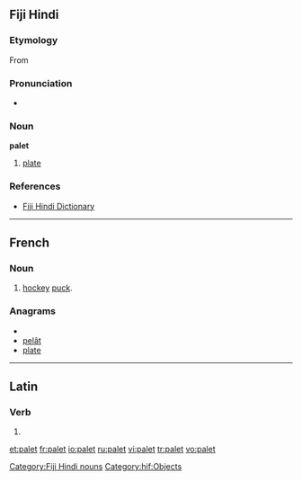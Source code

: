 ==Fiji Hindi==

===Etymology===
From {{etyl|en|hif}} {{term|plate}}

===Pronunciation===
* {{IPA|/pəleːʈ/|lang=hif}}

===Noun===
'''palet'''

# [[plate]]

===References===
* [http://www.geocities.com/fijihindi/FijiHindiEnglishDict.htm#p Fiji Hindi Dictionary]

[[Category:Fiji Hindi nouns]]
[[Category:hif:Objects]]

----

==French==

===Noun===
{{fr-noun|m}}

# [[hockey]] [[puck]].

===Anagrams===
* {{alphagram|aelpt}}
* [[pelât#French|pelât]]
* [[plate#French|plate]]

----

==Latin==

===Verb===
{{la-verb-form|pālet}}

# {{conjugation of|palo|pālō|3|s|pres|act|sub|lang=la}}

[[et:palet]]
[[fr:palet]]
[[io:palet]]
[[ru:palet]]
[[vi:palet]]
[[tr:palet]]
[[vo:palet]]